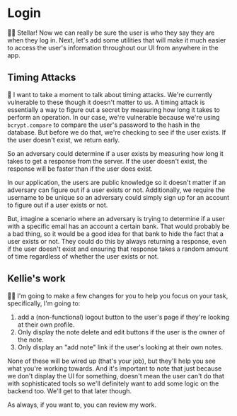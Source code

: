 # Login

<EpicVideo url="https://www.epicweb.dev/workshops/authentication-strategies-and-implementation/login/secure-password-authentication-with-bcrypt-compare-in-nodejs/solution" />

👨‍💼 Stellar! Now we can really be sure the user is who they say they are when
they log in. Next, let's add some utilities that will make it much easier to
access the user's information throughout our UI from anywhere in the app.

## Timing Attacks

🦉 I want to take a moment to talk about timing attacks. We're currently
vulnerable to these though it doesn't matter to us. A timing attack is
essentially a way to figure out a secret by measuring how long it takes to
perform an operation. In our case, we're vulnerable because we're using
`bcrypt.compare` to compare the user's password to the hash in the database.
But before we do that, we're checking to see if the user exists. If the user
doesn't exist, we return early.

So an adversary could determine if a user exists by measuring how long it takes
to get a response from the server. If the user doesn't exist, the response will
be faster than if the user does exist.

In our application, the users are public knowledge so it doesn't matter if an
adversary can figure out if a user exists or not. Additionally, we require the
username to be unique so an adversary could simply sign up for an account to
figure out if a user exists or not.

But, imagine a scenario where an adversary is trying to determine if a user with
a specific email has an account a certain bank. That would probably be a bad
thing, so it would be a good idea for that bank to hide the fact that a user
exists or not. They could do this by always returning a response, even if the
user doesn't exist and ensuring that response takes a random amount of time
regardless of whether the user exists or not.

## Kellie's work

🧝‍♂️ I'm going to make a few changes for you to help you focus on your task,
specifically, I'm going to:

1. add a (non-functional) logout button to the user's page if they're looking
   at their own profile.
1. Only display the note delete and edit buttons if the user is the owner of the
   note.
1. Only display an "add note" link if the user's looking at their own notes.

None of these will be wired up (that's your job), but they'll help you see what
you're working towards. And it's important to note that just because we don't
display the UI for something, doesn't mean the user can't do that with
sophisticated tools so we'll definitely want to add some logic on the backend
too. We'll get to that later though.

As always, if you want to, you
can <DiffLink>review my work</DiffLink>.
